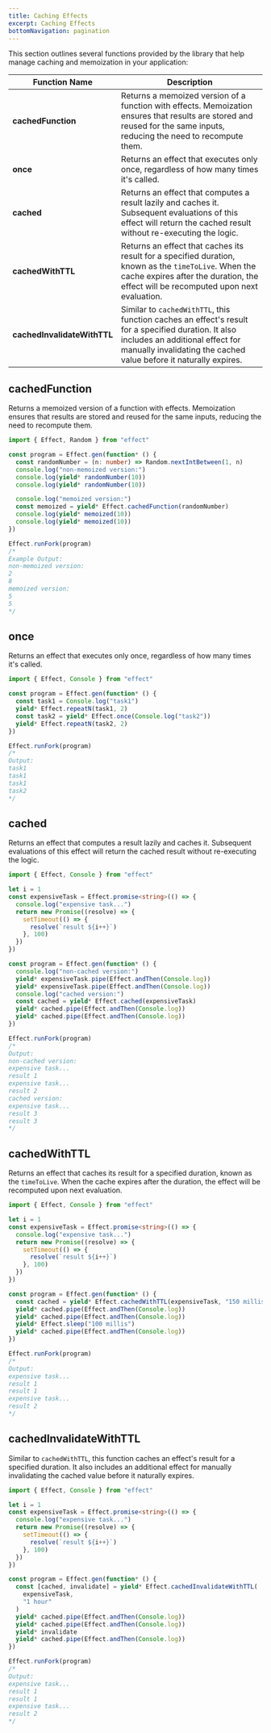 ```yaml
---
title: Caching Effects
excerpt: Caching Effects
bottomNavigation: pagination
---
```


This section outlines several functions provided by the library that help manage caching and memoization in your application:

| Function Name               | Description                                                                                                                                                                                                 |
| --------------------------- | ----------------------------------------------------------------------------------------------------------------------------------------------------------------------------------------------------------- |
| **cachedFunction**          | Returns a memoized version of a function with effects. Memoization ensures that results are stored and reused for the same inputs, reducing the need to recompute them.                                     |
| **once**                    | Returns an effect that executes only once, regardless of how many times it's called.                                                                                                                        |
| **cached**                  | Returns an effect that computes a result lazily and caches it. Subsequent evaluations of this effect will return the cached result without re-executing the logic.                                          |
| **cachedWithTTL**           | Returns an effect that caches its result for a specified duration, known as the `timeToLive`. When the cache expires after the duration, the effect will be recomputed upon next evaluation.                |
| **cachedInvalidateWithTTL** | Similar to `cachedWithTTL`, this function caches an effect's result for a specified duration. It also includes an additional effect for manually invalidating the cached value before it naturally expires. |

## cachedFunction

Returns a memoized version of a function with effects. Memoization ensures that results are stored and reused for the same inputs, reducing the need to recompute them.

```ts twoslash
import { Effect, Random } from "effect"

const program = Effect.gen(function* () {
  const randomNumber = (n: number) => Random.nextIntBetween(1, n)
  console.log("non-memoized version:")
  console.log(yield* randomNumber(10))
  console.log(yield* randomNumber(10))

  console.log("memoized version:")
  const memoized = yield* Effect.cachedFunction(randomNumber)
  console.log(yield* memoized(10))
  console.log(yield* memoized(10))
})

Effect.runFork(program)
/*
Example Output:
non-memoized version:
2
8
memoized version:
5
5
*/
```

## once

Returns an effect that executes only once, regardless of how many times it's called.

```ts twoslash
import { Effect, Console } from "effect"

const program = Effect.gen(function* () {
  const task1 = Console.log("task1")
  yield* Effect.repeatN(task1, 2)
  const task2 = yield* Effect.once(Console.log("task2"))
  yield* Effect.repeatN(task2, 2)
})

Effect.runFork(program)
/*
Output:
task1
task1
task1
task2
*/
```

## cached

Returns an effect that computes a result lazily and caches it. Subsequent evaluations of this effect will return the cached result without re-executing the logic.

```ts twoslash
import { Effect, Console } from "effect"

let i = 1
const expensiveTask = Effect.promise<string>(() => {
  console.log("expensive task...")
  return new Promise((resolve) => {
    setTimeout(() => {
      resolve(`result ${i++}`)
    }, 100)
  })
})

const program = Effect.gen(function* () {
  console.log("non-cached version:")
  yield* expensiveTask.pipe(Effect.andThen(Console.log))
  yield* expensiveTask.pipe(Effect.andThen(Console.log))
  console.log("cached version:")
  const cached = yield* Effect.cached(expensiveTask)
  yield* cached.pipe(Effect.andThen(Console.log))
  yield* cached.pipe(Effect.andThen(Console.log))
})

Effect.runFork(program)
/*
Output:
non-cached version:
expensive task...
result 1
expensive task...
result 2
cached version:
expensive task...
result 3
result 3
*/
```

## cachedWithTTL

Returns an effect that caches its result for a specified duration, known as the `timeToLive`. When the cache expires after the duration, the effect will be recomputed upon next evaluation.

```ts twoslash
import { Effect, Console } from "effect"

let i = 1
const expensiveTask = Effect.promise<string>(() => {
  console.log("expensive task...")
  return new Promise((resolve) => {
    setTimeout(() => {
      resolve(`result ${i++}`)
    }, 100)
  })
})

const program = Effect.gen(function* () {
  const cached = yield* Effect.cachedWithTTL(expensiveTask, "150 millis")
  yield* cached.pipe(Effect.andThen(Console.log))
  yield* cached.pipe(Effect.andThen(Console.log))
  yield* Effect.sleep("100 millis")
  yield* cached.pipe(Effect.andThen(Console.log))
})

Effect.runFork(program)
/*
Output:
expensive task...
result 1
result 1
expensive task...
result 2
*/
```

## cachedInvalidateWithTTL

Similar to `cachedWithTTL`, this function caches an effect's result for a specified duration. It also includes an additional effect for manually invalidating the cached value before it naturally expires.

```ts
import { Effect, Console } from "effect"

let i = 1
const expensiveTask = Effect.promise<string>(() => {
  console.log("expensive task...")
  return new Promise((resolve) => {
    setTimeout(() => {
      resolve(`result ${i++}`)
    }, 100)
  })
})

const program = Effect.gen(function* () {
  const [cached, invalidate] = yield* Effect.cachedInvalidateWithTTL(
    expensiveTask,
    "1 hour"
  )
  yield* cached.pipe(Effect.andThen(Console.log))
  yield* cached.pipe(Effect.andThen(Console.log))
  yield* invalidate
  yield* cached.pipe(Effect.andThen(Console.log))
})

Effect.runFork(program)
/*
Output:
expensive task...
result 1
result 1
expensive task...
result 2
*/
```
